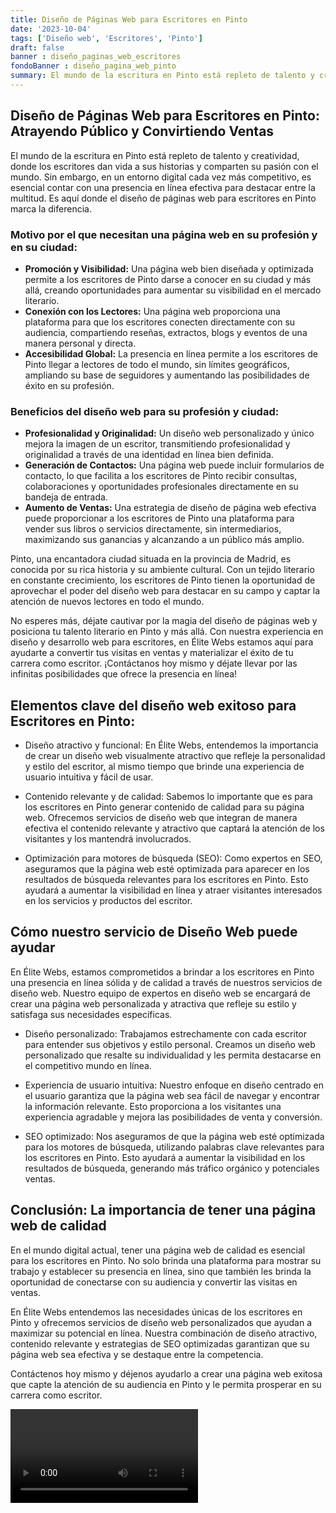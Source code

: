 ```yaml
---
title: Diseño de Páginas Web para Escritores en Pinto
date: '2023-10-04'
tags: ['Diseño web', 'Escritores', 'Pinto']
draft: false
banner : diseño_paginas_web_escritores
fondoBanner : diseño_pagina_web_pinto
summary: El mundo de la escritura en Pinto está repleto de talento y creatividad, donde los escritores dan vida a sus historias y comparten su pasión con el mundo. Sin embargo, en un entorno digital cada vez más competitivo, es esencial contar con una presencia en línea efectiva para destacar entre la multitud. Es aquí donde el diseño de páginas web para escritores en Pinto marca la diferencia.
---
```


## Diseño de Páginas Web para Escritores en Pinto: Atrayendo Público y Convirtiendo Ventas

El mundo de la escritura en Pinto está repleto de talento y creatividad, donde los escritores dan vida a sus historias y comparten su pasión con el mundo. Sin embargo, en un entorno digital cada vez más competitivo, es esencial contar con una presencia en línea efectiva para destacar entre la multitud. Es aquí donde el diseño de páginas web para escritores en Pinto marca la diferencia.

### Motivo por el que necesitan una página web en su profesión y en su ciudad:
* **Promoción y Visibilidad:** Una página web bien diseñada y optimizada permite a los escritores de Pinto darse a conocer en su ciudad y más allá, creando oportunidades para aumentar su visibilidad en el mercado literario.
* **Conexión con los Lectores:** Una página web proporciona una plataforma para que los escritores conecten directamente con su audiencia, compartiendo reseñas, extractos, blogs y eventos de una manera personal y directa.
* **Accesibilidad Global:** La presencia en línea permite a los escritores de Pinto llegar a lectores de todo el mundo, sin límites geográficos, ampliando su base de seguidores y aumentando las posibilidades de éxito en su profesión.

### Beneficios del diseño web para su profesión y ciudad:
* **Profesionalidad y Originalidad:** Un diseño web personalizado y único mejora la imagen de un escritor, transmitiendo profesionalidad y originalidad a través de una identidad en línea bien definida.
* **Generación de Contactos:** Una página web puede incluir formularios de contacto, lo que facilita a los escritores de Pinto recibir consultas, colaboraciones y oportunidades profesionales directamente en su bandeja de entrada.
* **Aumento de Ventas:** Una estrategia de diseño de página web efectiva puede proporcionar a los escritores de Pinto una plataforma para vender sus libros o servicios directamente, sin intermediarios, maximizando sus ganancias y alcanzando a un público más amplio.

Pinto, una encantadora ciudad situada en la provincia de Madrid, es conocida por su rica historia y su ambiente cultural. Con un tejido literario en constante crecimiento, los escritores de Pinto tienen la oportunidad de aprovechar el poder del diseño web para destacar en su campo y captar la atención de nuevos lectores en todo el mundo.

No esperes más, déjate cautivar por la magia del diseño de páginas web y posiciona tu talento literario en Pinto y más allá. Con nuestra experiencia en diseño y desarrollo web para escritores, en Élite Webs estamos aquí para ayudarte a convertir tus visitas en ventas y materializar el éxito de tu carrera como escritor. ¡Contáctanos hoy mismo y déjate llevar por las infinitas posibilidades que ofrece la presencia en línea!

<GifSeo />

<Cta />

## Elementos clave del diseño web exitoso para Escritores en Pinto:

- Diseño atractivo y funcional: En Élite Webs, entendemos la importancia de crear un diseño web visualmente atractivo que refleje la personalidad y estilo del escritor, al mismo tiempo que brinde una experiencia de usuario intuitiva y fácil de usar.

- Contenido relevante y de calidad: Sabemos lo importante que es para los escritores en Pinto generar contenido de calidad para su página web. Ofrecemos servicios de diseño web que integran de manera efectiva el contenido relevante y atractivo que captará la atención de los visitantes y los mantendrá involucrados.

- Optimización para motores de búsqueda (SEO): Como expertos en SEO, aseguramos que la página web esté optimizada para aparecer en los resultados de búsqueda relevantes para los escritores en Pinto. Esto ayudará a aumentar la visibilidad en línea y atraer visitantes interesados en los servicios y productos del escritor.

## Cómo nuestro servicio de Diseño Web puede ayudar

En Élite Webs, estamos comprometidos a brindar a los escritores en Pinto una presencia en línea sólida y de calidad a través de nuestros servicios de diseño web. Nuestro equipo de expertos en diseño web se encargará de crear una página web personalizada y atractiva que refleje su estilo y satisfaga sus necesidades específicas.

- Diseño personalizado: Trabajamos estrechamente con cada escritor para entender sus objetivos y estilo personal. Creamos un diseño web personalizado que resalte su individualidad y les permita destacarse en el competitivo mundo en línea.

- Experiencia de usuario intuitiva: Nuestro enfoque en diseño centrado en el usuario garantiza que la página web sea fácil de navegar y encontrar la información relevante. Esto proporciona a los visitantes una experiencia agradable y mejora las posibilidades de venta y conversión.

- SEO optimizado: Nos aseguramos de que la página web esté optimizada para los motores de búsqueda, utilizando palabras clave relevantes para los escritores en Pinto. Esto ayudará a aumentar la visibilidad en los resultados de búsqueda, generando más tráfico orgánico y potenciales ventas.

## Conclusión: La importancia de tener una página web de calidad

En el mundo digital actual, tener una página web de calidad es esencial para los escritores en Pinto. No solo brinda una plataforma para mostrar su trabajo y establecer su presencia en línea, sino que también les brinda la oportunidad de conectarse con su audiencia y convertir las visitas en ventas.

En Élite Webs entendemos las necesidades únicas de los escritores en Pinto y ofrecemos servicios de diseño web personalizados que ayudan a maximizar su potencial en línea. Nuestra combinación de diseño atractivo, contenido relevante y estrategias de SEO optimizadas garantizan que su página web sea efectiva y se destaque entre la competencia.

Contáctenos hoy mismo y déjenos ayudarlo a crear una página web exitosa que capte la atención de su audiencia en Pinto y le permita prosperar en su carrera como escritor.

<Video />

<CtaBot job='Escritores' city='Pinto'/>

<Gmaps query='Pinto+españa+maps' />
